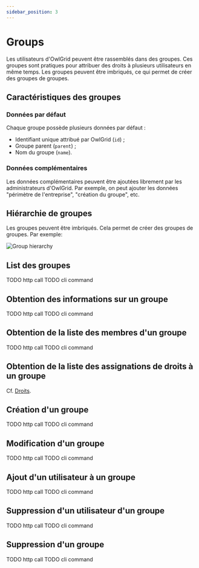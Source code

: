```yaml
---
sidebar_position: 3
---
```



# Groups

Les utilisateurs d'OwlGrid peuvent être rassemblés dans des groupes. Ces groupes sont pratiques pour attribuer des droits à plusieurs utilisateurs en même temps. Les groupes peuvent être imbriqués, ce qui permet de créer des groupes de groupes.

## Caractéristiques des groupes

### Données par défaut
Chaque groupe possède plusieurs données par défaut :
- Identifiant unique attribué par OwlGrid (`id`) ;
- Groupe parent (`parent`) ;
- Nom du groupe (`name`).

### Données complémentaires

Les données complémentaires peuvent être ajoutées librement par les administrateurs d'OwlGrid. Par exemple, on peut ajouter les données "périmètre de l'entreprise", "création du groupe", etc.

## Hiérarchie de groupes

Les groupes peuvent être imbriqués. Cela permet de créer des groupes de groupes. Par exemple:

![Group hierarchy](/img/group_hierarchy.jpeg)

## List des groupes

<Tabs groupId="client">
  <TabItem value="rest" label="REST API">
  TODO http call
  </TabItem>
  <TabItem value="cli" label="CLI">
  TODO cli command
  </TabItem>
</Tabs>

## Obtention des informations sur un groupe

<Tabs groupId="client">
  <TabItem value="rest" label="REST API">
  TODO http call
  </TabItem>
  <TabItem value="cli" label="CLI">
  TODO cli command
  </TabItem>
</Tabs>

## Obtention de la liste des membres d'un groupe

<Tabs groupId="client">
  <TabItem value="rest" label="REST API">
  TODO http call
  </TabItem>
  <TabItem value="cli" label="CLI">
  TODO cli command
  </TabItem>
</Tabs>

## Obtention de la liste des assignations de droits à un groupe

Cf. [Droits](/docs/identities/rights).

## Création d'un groupe

<Tabs groupId="client">
  <TabItem value="rest" label="REST API">
  TODO http call
  </TabItem>
  <TabItem value="cli" label="CLI">
  TODO cli command
  </TabItem>
</Tabs>

## Modification d'un groupe

<Tabs groupId="client">
  <TabItem value="rest" label="REST API">
  TODO http call
  </TabItem>
  <TabItem value="cli" label="CLI">
  TODO cli command
  </TabItem>
</Tabs>

## Ajout d'un utilisateur à un groupe

<Tabs groupId="client">
  <TabItem value="rest" label="REST API">
  TODO http call
  </TabItem>
  <TabItem value="cli" label="CLI">
  TODO cli command
  </TabItem>
</Tabs>

## Suppression d'un utilisateur d'un groupe

<Tabs groupId="client">
  <TabItem value="rest" label="REST API">
  TODO http call
  </TabItem>
  <TabItem value="cli" label="CLI">
  TODO cli command
  </TabItem>
</Tabs>

## Suppression d'un groupe

<Tabs groupId="client">
  <TabItem value="rest" label="REST API">
  TODO http call
  </TabItem>
  <TabItem value="cli" label="CLI">
  TODO cli command
  </TabItem>
</Tabs>